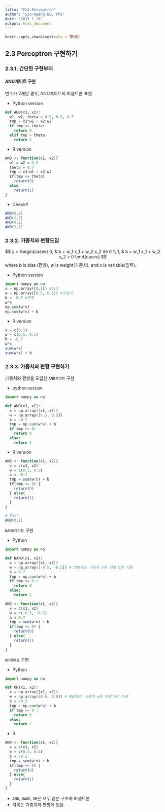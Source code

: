 ```yaml
---
title: "Ch2.Perceptron"
author: "Soo-Heang EO, PhD"
date: '2017 1 10'
output: html_document
---
```


```r
knitr::opts_chunk$set(echo = TRUE)
```

## 2.3 Perceptron 구현하기

### 2.3.1. 간단한 구현부터 

#### AND게이트 구현

변수가 2개인 경우, AND게이트의 퍼셉트론 표현

* Python version

```python
def AND(x1, x2):
  w1, w2, theta = 0.5, 0.5, 0.7
  tmp = x1*w1 + x2*w2
  if tmp <= theta:
    return 0
  elif tmp > theta:
    return 1

```

* R version 

```r
AND <- function(x1, x2){
  w1 = w2 = 0.5
  theta = 0.7
  tmp = x1*w1 + x2*w2
  if(tmp <= theta)
    return(0)
  else
    return(1)
}
```

* Check!!
```r
AND(0,0)
AND(1,0)
AND(0,1)
AND(1,1)
```


### 2.3.2. 가중치와 편향도입

$$ 
  y =
    \begin{cases}
      0, & b + w_1 x_1 + w_2 x_2 \le 0 \\
      1, & b + w_1 x_1 + w_2 x_2 > 0
    \end{cases}
$$
where $b$ is bias (편향), $w$ is weight(가중치), and $x$ is variable(입력).

* Python version

```python
import numpy as np
x = np.array([0,1]) #입력
w = np.array([0.5, 0.5]) #가중치
b = -0.7 #편향
w*x
np.sum(w*x)
np.sum(w*x) + b
```

* R version

```r
x = c(0,1)
w = c(0.5, 0.5)
b = -0.7
w*x
sum(w*x)
sum(w*x) + b
```

### 2.3.3. 가중치와 편향 구현하기

가중치와 편향을 도입한 `AND게이트` 구현

* python version

```python
import numpy as np

def AND(x1, x2):
  x = np.array([x1, x2])
  w = np.array([0.5, 0.5])
  b = -0.7
  tmp = np.sum(w*x) + b
  if tmp <= 0:
    return 0
  else:
    return 1

```

* R version

```r
AND <- function(x1, x2){
  x = c(x1, x2)
  w = c(0.5, 0.5)
  b = -0.7
  tmp = sum(w*x) + b
  if(tmp <= 0) {
    return(0)
  } else{
    return(1)
  }
}

# Test
AND(0,1)
```

`NAND게이트` 구현

* Python

```python
import numpy as np

def NAND(x1, x2):
  x = np.array([x1, x2])
  w = np.array([-0.5, -0.5]) # AND와는 가중치 w와 편향 b만 다름
  b = 0.7
  tmp = np.sum(w*x) + b
  if tmp <= 0 :
    return 0
  else:
    return 1

```

```r
AND <- function(x1, x2){
  x = c(x1, x2)
  w = c(-0.5, -0.5)
  b = 0.7
  tmp = sum(w*x) + b
  if(tmp <= 0) {
    return(0)
  } else{
    return(1)
  }
}
```

`OR게이트` 구현

* Python

```python
import numpy as np

def OR(x1, x2):
  x = np.array([x1, x2])
  w = np.array([0.5, 0.5]) # AND와는 가중치 w와 편향 b만 다름
  b = -0.2
  tmp = np.sum(w*x) + b
  if tmp <= 0 :
    return 0
  else:
    return 1

```

* R

```r
AND <- function(x1, x2){
  x = c(x1, x2)
  w = c(0.5, 0.5)
  b = -0.2
  tmp = sum(w*x) + b
  if(tmp <= 0) {
    return(0)
  } else{
    return(1)
  }
}
```

- `AND`, `NAND`, `OR`은 모두 같은 구조의 퍼셉트론  
- 차이는 가충치와 편향에 있음

